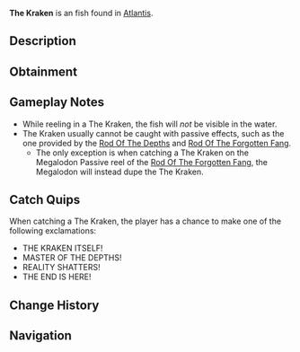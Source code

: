 {{FishInfobox
|image          = The Kraken.png
|rarity         = Exotic
|sea            = First Sea
|location       = [[Atlantis]]
|sublocation    = 
|sources        = Fishing Rod
|nopassive      = 1
|radar_location = 
|prog_speed     = -85
|xp             = 10000
|weather        = 
|time           = Night
|season         = 
|bait           = Truffle Worm
|base_weight    = 7000
|base_value     = 20000
|weight_range   = 3500
|base_chance    = 0.02
|base_resil     = 5
}}
'''The Kraken''' is an {{Rarity|Exotic}} fish found in [[Atlantis]].

== Description ==
{{Description|The ruler of the abyssal depths, a being of such immense power that its mere presence warps the fabric of reality. Few have ever witnessed its true form and lived.|Bestiary Entry}}

== Obtainment ==
{{Description|When all other creatures flee, the master approaches, Kraken Pool.|Bestiary Hint}}
{{Fish Availability|
Atlantis/Ancient Kraken Hunt
Atlantis/Kraken Hunt
|top_rods      = 
Fang of the Eclipse\86021.82\125849.25;
Tempest Rod\83811.6\118212.14;
Astralhook Rod\82886.41\117797.46;
Great Rod of Oscar\82380.38\113019.14;
Challenger's Rod\82043.4\119992.42;
Midas Rod\16078.9\22576.26;
Great Dreamer Rod\53504.25\75325.8;
Seraphic Rod\81645.26\116335.34;
Celestial Rod\57714.47\81348.55;
Merchant Rod\54999.61\77521.95;
Ice Warpers Rod\53421.66\75297.83;
Ethereal Prism Rod\77306.04\108298.49;
No-Life Rod\76574.04\109100.37;
Rod Of The Forgotten Fang\68784.85\95530.96;
Free Spirit Rod\68373.35\99549.24;
Depthseeker Rod\57513.66\80897.78;
Blazebringer Rod\54922.33\78485.35;
Rod Of The Exalted One\54779.06\75820.5;
Rod Of The Depths\54364.45\75670.54;
Zeus Rod\54276.19\77831.31;
Trident Rod\52363.01\72672.24;
Avalanche Rod\46756.55\65793.68;
Volcanic Rod\42849.62\60413.07;
Steady Rod\16161.53\23015.16
|recommended   = Challenger's Rod
}}

== Gameplay Notes ==
* While reeling in a The Kraken, the fish will ''not'' be visible in the water.
* The Kraken usually cannot be caught with passive effects, such as the one provided by the [[Rod Of The Depths]] and [[Rod Of The Forgotten Fang]].
** The only exception is when catching a The Kraken on the Megalodon Passive reel of the [[Rod Of The Forgotten Fang]], the Megalodon will instead dupe the The Kraken.

== Catch Quips ==
When catching a The Kraken, the player has a chance to make one of the following exclamations:
* THE KRAKEN ITSELF!
* MASTER OF THE DEPTHS!
* REALITY SHATTERS!
* THE END IS HERE!

== Change History ==
{{Change History|{{subst:Current Version}}}}

== Navigation ==
{{Fish Navbox|Atlantis}}